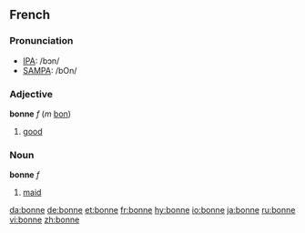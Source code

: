 ==French==

===Pronunciation===
*[[w:IPA|IPA]]: /bɔn/
*[[w:SAMPA|SAMPA]]: /bOn/

===Adjective===

'''bonne''' ''f'' (''m'' [[bon]])

#[[good]]

===Noun===

'''bonne''' ''f''

#[[maid]]

[[da:bonne]]
[[de:bonne]]
[[et:bonne]]
[[fr:bonne]]
[[hy:bonne]]
[[io:bonne]]
[[ja:bonne]]
[[ru:bonne]]
[[vi:bonne]]
[[zh:bonne]]